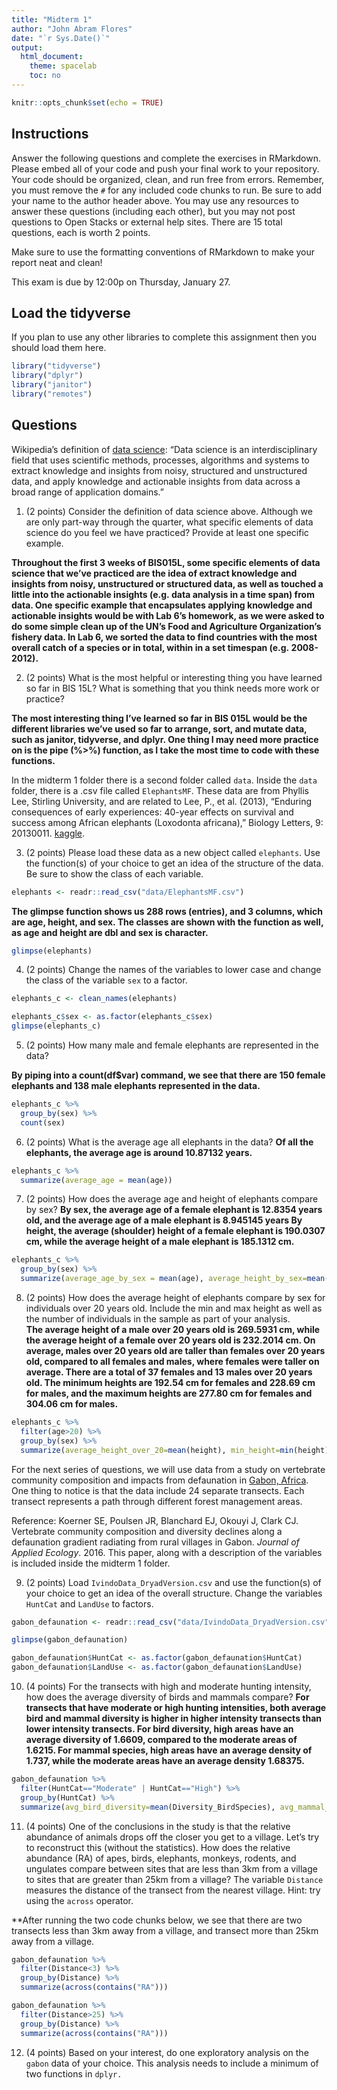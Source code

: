 ```yaml
---
title: "Midterm 1"
author: "John Abram Flores"
date: "`r Sys.Date()`"
output:
  html_document:
    theme: spacelab
    toc: no
---
```


```r
knitr::opts_chunk$set(echo = TRUE)
```

## Instructions
Answer the following questions and complete the exercises in RMarkdown. Please embed all of your code and push your final work to your repository. Your code should be organized, clean, and run free from errors. Remember, you must remove the `#` for any included code chunks to run. Be sure to add your name to the author header above. You may use any resources to answer these questions (including each other), but you may not post questions to Open Stacks or external help sites. There are 15 total questions, each is worth 2 points.  

Make sure to use the formatting conventions of RMarkdown to make your report neat and clean!  

This exam is due by 12:00p on Thursday, January 27.  

## Load the tidyverse
If you plan to use any other libraries to complete this assignment then you should load them here.
```r
library("tidyverse")
library("dplyr")
library("janitor")
library("remotes")
```

## Questions  
Wikipedia's definition of [data science](https://en.wikipedia.org/wiki/Data_science): "Data science is an interdisciplinary field that uses scientific methods, processes, algorithms and systems to extract knowledge and insights from noisy, structured and unstructured data, and apply knowledge and actionable insights from data across a broad range of application domains."  

1. (2 points) Consider the definition of data science above. Although we are only part-way through the quarter, what specific elements of data science do you feel we have practiced? Provide at least one specific example.  

**Throughout the first 3 weeks of BIS015L, some specific elements of data science that we've practiced are the idea of extract knowledge and insights from noisy, unstructured or structured data, as well as touched a little into the actionable insights (e.g. data analysis in a time span) from data. One specific example that encapsulates applying knowledge and actionable insights would be with Lab 6's homework, as we were asked to do some simple clean up of the UN's Food and Agriculture Organization's fishery data. In Lab 6, we sorted the data to find countries with the most overall catch of a species or in total, within in a set timespan (e.g. 2008-2012).**

2. (2 points) What is the most helpful or interesting thing you have learned so far in BIS 15L? What is something that you think needs more work or practice?  

**The most interesting thing I've learned so far in BIS 015L would be the different libraries we've used so far to arrange, sort, and mutate data, such as janitor, tidyverse, and dplyr. One thing I may need more practice on is the pipe (%>%) function, as I take the most time to code with these functions.**

In the midterm 1 folder there is a second folder called `data`. Inside the `data` folder, there is a .csv file called `ElephantsMF`. These data are from Phyllis Lee, Stirling University, and are related to Lee, P., et al. (2013), "Enduring consequences of early experiences: 40-year effects on survival and success among African elephants (Loxodonta africana)," Biology Letters, 9: 20130011. [kaggle](https://www.kaggle.com/mostafaelseidy/elephantsmf).  

3. (2 points) Please load these data as a new object called `elephants`. Use the function(s) of your choice to get an idea of the structure of the data. Be sure to show the class of each variable.

```r
elephants <- readr::read_csv("data/ElephantsMF.csv")
```


**The glimpse function shows us 288 rows (entries), and 3 columns, which are age, height, and sex. The classes are shown with the function as well, as age and height are dbl and sex is character.**
```r
glimpse(elephants)
```

4. (2 points) Change the names of the variables to lower case and change the class of the variable `sex` to a factor.

```r
elephants_c <- clean_names(elephants)
```

```r
elephants_c$sex <- as.factor(elephants_c$sex)
glimpse(elephants_c)
```

5. (2 points) How many male and female elephants are represented in the data?

**By piping into a count(df$var) command, we see that there are 150 female elephants and 138 male elephants represented in the data.**
```r
elephants_c %>%
  group_by(sex) %>%
  count(sex)
```

6. (2 points) What is the average age all elephants in the data?
**Of all the elephants, the average age is around 10.87132 years.**

```r
elephants_c %>%
  summarize(average_age = mean(age))
```


7. (2 points) How does the average age and height of elephants compare by sex?
**By sex, the average age of a female elephant is 12.8354 years old, and the average age of a male elephant is 8.945145 years  By height, the average (shoulder) height of a female elephant is 190.0307 cm, while the average height of a male elephant is 185.1312 cm.**
```r
elephants_c %>%
  group_by(sex) %>%
  summarize(average_age_by_sex = mean(age), average_height_by_sex=mean(height))
```

8. (2 points) How does the average height of elephants compare by sex for individuals over 20 years old. Include the min and max height as well as the number of individuals in the sample as part of your analysis.  
**The average height of a male over 20 years old is 269.5931 cm, while the average height of a female over 20 years old is 232.2014 cm. On average, males over 20 years old are taller than females over 20 years old, compared to all females and males, where females were taller on average. There are a total of 37 females and 13 males over 20 years old. The minimum heights are 192.54 cm for females and 228.69 cm for males, and the maximum heights are 277.80 cm for females and 304.06 cm for males.**
```r
elephants_c %>%
  filter(age>20) %>%
  group_by(sex) %>%
  summarize(average_height_over_20=mean(height), min_height=min(height), max_height=max(height), individuals=n())
```

For the next series of questions, we will use data from a study on vertebrate community composition and impacts from defaunation in [Gabon, Africa](https://en.wikipedia.org/wiki/Gabon). One thing to notice is that the data include 24 separate transects. Each transect represents a path through different forest management areas.  

Reference: Koerner SE, Poulsen JR, Blanchard EJ, Okouyi J, Clark CJ. Vertebrate community composition and diversity declines along a defaunation gradient radiating from rural villages in Gabon. _Journal of Applied Ecology_. 2016. This paper, along with a description of the variables is included inside the midterm 1 folder.  

9. (2 points) Load `IvindoData_DryadVersion.csv` and use the function(s) of your choice to get an idea of the overall structure. Change the variables `HuntCat` and `LandUse` to factors.
```r
gabon_defaunation <- readr::read_csv("data/IvindoData_DryadVersion.csv")
```

```r
glimpse(gabon_defaunation)
```

```r
gabon_defaunation$HuntCat <- as.factor(gabon_defaunation$HuntCat)
gabon_defaunation$LandUse <- as.factor(gabon_defaunation$LandUse)
```

10. (4 points) For the transects with high and moderate hunting intensity, how does the average diversity of birds and mammals compare?
**For transects that have moderate or high hunting intensities, both average bird and mammal diversity is higher in higher intensity transects than lower intensity transects. For bird diversity, high areas have an average diversity of 1.6609, compared to the moderate areas of 1.6215. For mammal species, high areas have an average density of 1.737, while the moderate areas have an average density 1.68375.**
```r
gabon_defaunation %>%
  filter(HuntCat=="Moderate" | HuntCat=="High") %>%
  group_by(HuntCat) %>%
  summarize(avg_bird_diversity=mean(Diversity_BirdSpecies), avg_mammal_diversity=mean(Diversity_MammalSpecies))
```

11. (4 points) One of the conclusions in the study is that the relative abundance of animals drops off the closer you get to a village. Let's try to reconstruct this (without the statistics). How does the relative abundance (RA) of apes, birds, elephants, monkeys, rodents, and ungulates compare between sites that are less than 3km from a village to sites that are greater than 25km from a village? The variable `Distance` measures the distance of the transect from the nearest village. Hint: try using the `across` operator.

**After running the two code chunks below, we see that there are two transects less than 3km away from a village, and transect more than 25km away from a village.
```r
gabon_defaunation %>%
  filter(Distance<3) %>%
  group_by(Distance) %>%
  summarize(across(contains("RA")))
```

```r
gabon_defaunation %>%
  filter(Distance>25) %>%
  group_by(Distance) %>%
  summarize(across(contains("RA")))
```

12. (4 points) Based on your interest, do one exploratory analysis on the `gabon` data of your choice. This analysis needs to include a minimum of two functions in `dplyr.`